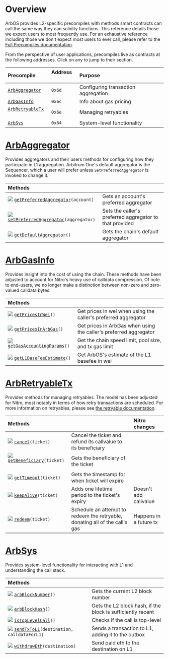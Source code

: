# Overview

ArbOS provides L2-specific precompiles with methods smart contracts can call the same way they can solidity functions. This reference details those we expect users to most frequently use. For an exhaustive reference including those we don't expect most users to ever call, please refer to the [Full Precompiles documentation](precompiles.mdx).

From the perspective of user applications, precompiles live as contracts at the following addresses. Click on any to jump to their section.

| Precompile                                 | Address &nbsp; | Purpose                             |
| :----------------------------------------- | :------------- | :---------------------------------- |
| [`ArbAggregator`](#ArbAggregator)          | `0x6d`         | Configuring transaction aggregation |
| [`ArbGasInfo`](#ArbGasInfo)                | `0x6c`         | Info about gas pricing              |
| [`ArbRetryableTx`](#ArbRetryableTx) &nbsp; | `0x6e`         | Managing retryables                 |
| [`ArbSys`](#ArbSys)                        | `0x64`         | System-level functionality          |

[arbaggregator_link]: https://github.com/OffchainLabs/nitro/blob/master/precompiles/ArbAggregator.go
[arbgasinfo_link]: https://github.com/OffchainLabs/nitro/blob/master/precompiles/ArbGasInfo.go
[arbretryabletx_link]: https://github.com/OffchainLabs/nitro/blob/master/precompiles/ArbRetryableTx.go
[arbsys_link]: https://github.com/OffchainLabs/nitro/blob/master/precompiles/ArbSys.go

# [ArbAggregator][arbaggregator_link]

Provides aggregators and their users methods for configuring how they participate in L1 aggregation. Arbitrum One's default aggregator is the Sequencer, which a user will prefer unless `SetPreferredAggregator` is invoked to change it.

| Methods                                                        |                                                         |
| :------------------------------------------------------------- | :------------------------------------------------------ |
| [![](e.png)][as0] [`getPreferredAggregator`][a0]`(account)`    | Gets an account's preferred aggregator                  |
| [![](e.png)][as1] [`setPreferredAggregator`][a1]`(aggregator)` | Sets the caller's preferred aggregator to that provided |
| [![](e.png)][as2] [`getDefaultAggregator`][a2]`()`             | Gets the chain's default aggregator                     |

[a0]: https://github.com/OffchainLabs/nitro/blob/704e82bb38ae3ccd70c35e31934c7b45f6c25561/precompiles/ArbAggregator.go#L22
[a1]: https://github.com/OffchainLabs/nitro/blob/704e82bb38ae3ccd70c35e31934c7b45f6c25561/precompiles/ArbAggregator.go#L39
[a2]: https://github.com/OffchainLabs/nitro/blob/704e82bb38ae3ccd70c35e31934c7b45f6c25561/precompiles/ArbAggregator.go#L48
[as0]: https://github.com/OffchainLabs/nitro/blob/704e82bb38ae3ccd70c35e31934c7b45f6c25561/solgen/src/precompiles/ArbAggregator.sol#L28
[as1]: https://github.com/OffchainLabs/nitro/blob/704e82bb38ae3ccd70c35e31934c7b45f6c25561/solgen/src/precompiles/ArbAggregator.sol#L32
[as2]: https://github.com/OffchainLabs/nitro/blob/704e82bb38ae3ccd70c35e31934c7b45f6c25561/solgen/src/precompiles/ArbAggregator.sol#L35

# [ArbGasInfo][arbgasinfo_link]

Provides insight into the cost of using the chain. These methods have been adjusted to account for Nitro's heavy use of calldata compression. Of note to end-users, we no longer make a distinction between non-zero and zero-valued calldata bytes.

| Methods                                                |                                                                   |
| :----------------------------------------------------- | :---------------------------------------------------------------- |
| [![](e.png)][gis1] [`getPricesInWei`][gi1]`()`         | Get prices in wei when using the caller's preferred aggregator    |
| [![](e.png)][gis3] [`getPricesInArbGas`][gi3]`()`      | Get prices in ArbGas when using the caller's preferred aggregator |
| [![](e.png)][gis4] [`getGasAccountingParams`][gi4]`()` | Get the chain speed limit, pool size, and tx gas limit            |
| [![](e.png)][gis11] [`getL1BaseFeeEstimate`][gi11]`()` | Get ArbOS's estimate of the L1 basefee in wei                     |

[gi1]: https://github.com/OffchainLabs/nitro/blob/3f504c57fba8ddf0759b7a55b4108e0bf5a078b3/precompiles/ArbGasInfo.go#L63
[gi3]: https://github.com/OffchainLabs/nitro/blob/3f504c57fba8ddf0759b7a55b4108e0bf5a078b3/precompiles/ArbGasInfo.go#L99
[gi4]: https://github.com/OffchainLabs/nitro/blob/3f504c57fba8ddf0759b7a55b4108e0bf5a078b3/precompiles/ArbGasInfo.go#L111
[gi11]: https://github.com/OffchainLabs/nitro/blob/3f504c57fba8ddf0759b7a55b4108e0bf5a078b3/precompiles/ArbGasInfo.go#L150
[gis1]: https://github.com/OffchainLabs/nitro/blob/3f504c57fba8ddf0759b7a55b4108e0bf5a078b3/solgen/src/precompiles/ArbGasInfo.sol#L58
[gis3]: https://github.com/OffchainLabs/nitro/blob/3f504c57fba8ddf0759b7a55b4108e0bf5a078b3/solgen/src/precompiles/ArbGasInfo.sol#L83
[gis4]: https://github.com/OffchainLabs/nitro/blob/3f504c57fba8ddf0759b7a55b4108e0bf5a078b3/solgen/src/precompiles/ArbGasInfo.sol#L94
[gis11]: https://github.com/OffchainLabs/nitro/blob/3f504c57fba8ddf0759b7a55b4108e0bf5a078b3/solgen/src/precompiles/ArbGasInfo.sol#L122

# [ArbRetryableTx][arbretryabletx_link]

Provides methods for managing retryables. The model has been adjusted for Nitro, most notably in terms of how retry transactions are scheduled. For more information on retryables, please see [the retryable documentation](arbos#Retryables).

| Methods                                                     |                                                                                    | Nitro changes          |
| :---------------------------------------------------------- | :--------------------------------------------------------------------------------- | :--------------------- |
| [![](e.png)][rts0] [`cancel`][rt0]`(ticket)`                | Cancel the ticket and refund its callvalue to its beneficiary                      |                        |
| [![](e.png)][rts1] [`getBeneficiary`][rt1]`(ticket)` &nbsp; | Gets the beneficiary of the ticket                                                 |                        |
| [![](e.png)][rts3] [`getTimeout`][rt3]`(ticket)`            | Gets the timestamp for when ticket will expire                                     |                        |
| [![](e.png)][rts4] [`keepAlive`][rt4]`(ticket)`             | Adds one lifetime period to the ticket's expiry                                    | Doesn't add callvalue  |
| [![](e.png)][rts5] [`redeem`][rt5]`(ticket)`                | Schedule an attempt to redeem the retryable, donating all of the call's gas &nbsp; | Happens in a future tx |

[rt0]: https://github.com/OffchainLabs/nitro/blob/704e82bb38ae3ccd70c35e31934c7b45f6c25561/precompiles/ArbRetryableTx.go#L184
[rt1]: https://github.com/OffchainLabs/nitro/blob/704e82bb38ae3ccd70c35e31934c7b45f6c25561/precompiles/ArbRetryableTx.go#L171
[rt3]: https://github.com/OffchainLabs/nitro/blob/704e82bb38ae3ccd70c35e31934c7b45f6c25561/precompiles/ArbRetryableTx.go#L115
[rt4]: https://github.com/OffchainLabs/nitro/blob/704e82bb38ae3ccd70c35e31934c7b45f6c25561/precompiles/ArbRetryableTx.go#L132
[rt5]: https://github.com/OffchainLabs/nitro/blob/704e82bb38ae3ccd70c35e31934c7b45f6c25561/precompiles/ArbRetryableTx.go#L36
[rts0]: https://github.com/OffchainLabs/nitro/blob/704e82bb38ae3ccd70c35e31934c7b45f6c25561/solgen/src/precompiles/ArbRetryableTx.sol#L70
[rts1]: https://github.com/OffchainLabs/nitro/blob/704e82bb38ae3ccd70c35e31934c7b45f6c25561/solgen/src/precompiles/ArbRetryableTx.sol#L63
[rts3]: https://github.com/OffchainLabs/nitro/blob/704e82bb38ae3ccd70c35e31934c7b45f6c25561/solgen/src/precompiles/ArbRetryableTx.sol#L45
[rts4]: https://github.com/OffchainLabs/nitro/blob/704e82bb38ae3ccd70c35e31934c7b45f6c25561/solgen/src/precompiles/ArbRetryableTx.sol#L55
[rts5]: https://github.com/OffchainLabs/nitro/blob/704e82bb38ae3ccd70c35e31934c7b45f6c25561/solgen/src/precompiles/ArbRetryableTx.sol#L32

# [ArbSys][arbsys_link]

Provides system-level functionality for interacting with L1 and understanding the call stack.

| Methods                                                            |                                                             |
| :----------------------------------------------------------------- | :---------------------------------------------------------- |
| [![](e.png)][ss0] [`arbBlockNumber`][s0]`()`                       | Gets the current L2 block number                            |
| [![](e.png)][ss1] [`arbBlockHash`][s1]`()`                         | Gets the L2 block hash, if the block is sufficiently recent |
| [![](e.png)][ss5] [`isTopLevelCall`][s5]`()`                       | Checks if the call is top-level                             |
| [![](e.png)][ss9] [`sendTxToL1`][s9]`(destination, calldataForL1)` | Sends a transaction to L1, adding it to the outbox          |
| [![](e.png)][ss11] [`withdrawEth`][s11]`(destination)`             | Send paid eth to the destination on L1                      |

[s0]: https://github.com/OffchainLabs/nitro/blob/704e82bb38ae3ccd70c35e31934c7b45f6c25561/precompiles/ArbSys.go#L30
[s1]: https://github.com/OffchainLabs/nitro/blob/704e82bb38ae3ccd70c35e31934c7b45f6c25561/precompiles/ArbSys.go#L35
[s5]: https://github.com/OffchainLabs/nitro/blob/704e82bb38ae3ccd70c35e31934c7b45f6c25561/precompiles/ArbSys.go#L66
[s9]: https://github.com/OffchainLabs/nitro/blob/704e82bb38ae3ccd70c35e31934c7b45f6c25561/precompiles/ArbSys.go#L98
[s11]: https://github.com/OffchainLabs/nitro/blob/704e82bb38ae3ccd70c35e31934c7b45f6c25561/precompiles/ArbSys.go#L187
[ss0]: https://github.com/OffchainLabs/nitro/blob/704e82bb38ae3ccd70c35e31934c7b45f6c25561/solgen/src/precompiles/ArbSys.sol#L31
[ss1]: https://github.com/OffchainLabs/nitro/blob/704e82bb38ae3ccd70c35e31934c7b45f6c25561/solgen/src/precompiles/ArbSys.sol#L37
[ss5]: https://github.com/OffchainLabs/nitro/blob/704e82bb38ae3ccd70c35e31934c7b45f6c25561/solgen/src/precompiles/ArbSys.sol#L61
[ss9]: https://github.com/OffchainLabs/nitro/blob/704e82bb38ae3ccd70c35e31934c7b45f6c25561/solgen/src/precompiles/ArbSys.sol#L100
[ss11]: https://github.com/OffchainLabs/nitro/blob/704e82bb38ae3ccd70c35e31934c7b45f6c25561/solgen/src/precompiles/ArbSys.sol#L92
